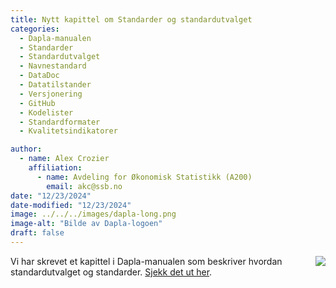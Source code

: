 ```yaml
---
title: Nytt kapittel om Standarder og standardutvalget
categories:
  - Dapla-manualen
  - Standarder
  - Standardutvalget
  - Navnestandard
  - DataDoc
  - Datatilstander
  - Versjonering
  - GitHub
  - Kodelister
  - Standardformater
  - Kvalitetsindikatorer

author:
  - name: Alex Crozier
    affiliation: 
      - name: Avdeling for Økonomisk Statistikk (A200)
        email: akc@ssb.no
date: "12/23/2024"
date-modified: "12/23/2024"
image: ../../../images/dapla-long.png
image-alt: "Bilde av Dapla-logoen"
draft: false
---
```


![](../../../images/dapla-long.png){style="max-width: 40%; float: right;" fig-alt="Dapla logo"}
Vi har skrevet et kapittel i Dapla-manualen som beskriver hvordan standardutvalget og standarder. [Sjekk det ut her](../../../statistikkere/standarder.qmd). 

